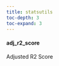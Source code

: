 ```yaml
---
title: statsutils
toc-depth: 3
toc-expand: 3
---
```








#### adj_r2_score

Adjusted R2 Score




 